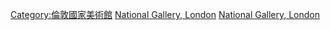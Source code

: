 {{Commons cat|Paintings in the National Gallery, London}}

[[Category:倫敦國家美術館|Category:倫敦國家美術館]]
[[Category:英國各博物館藏品|National Gallery, London]]
[[Category:按收藏處分類的畫作|National Gallery, London]]